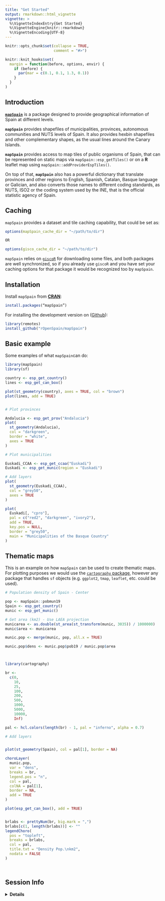 ---
title: "Get Started"
output: rmarkdown::html_vignette
vignette: >
  %\VignetteIndexEntry{Get Started}
  %\VignetteEngine{knitr::rmarkdown}
  %\VignetteEncoding{UTF-8}
---

```{r, include = FALSE}
knitr::opts_chunk$set(collapse = TRUE,
                      comment = "#>")

knitr::knit_hooks$set(
  margin = function(before, options, envir) {
    if (before) {
      par(mar = c(0.1, 0.1, 1.3, 0.1))
    }
  }
)


```


## Introduction

[**`mapSpain`**](https://ropenspain.github.io/mapSpain/) is a package designed to provide geographical information of Spain at different levels.


**`mapSpain`** provides shapefiles of municipalities, provinces, autonomous communities
and NUTS levels of Spain. It also provides hexbin shapefiles and other complementary shapes, as the usual lines around the Canary Islands.

**`mapSpain`** provides access to map tiles of public organisms of Spain, that can be
represented on static maps via `mapSpain::esp_getTiles()` or on a **R** leaflet map using `mapSpain::addProviderEspTiles()`.

On top of that, **`mapSpain`** also has a powerful dictionary that translate provinces and other regions to English, Spanish, Catalan, Basque language or Galician, and also converts those names to different coding standards, as NUTS, ISO2 or the coding system used by the INE, that is the official statistic agency of Spain.


## Caching

`mapSpain` provides a dataset and tile caching capability, that could be set as:

```r
options(mapSpain_cache_dir = "~/path/to/dir")

OR 

options(gisco_cache_dir = "~/path/to/dir")
```

`mapSpain` relies on [`giscoR`](https://dieghernan.github.io/giscoR/) for downloading some files, and both packages are well synchronized, so if you already use `giscoR` and you have set your caching options for that package it would be recognized too by `mapSpain`.

## Installation

Install `mapSpain` from
[**CRAN**](https://CRAN.R-project.org/package=mapSpain):

``` r
install.packages(“mapSpain”)
```

For installing the development version on ([Github](https://github.com/rOpenSpain/mapSpain/)):

```r
library(remotes)
install_github("rOpenSpain/mapSpain")
```


## Basic example

Some examples of what `mapSpain`can do:

```{r basic, fig.width=7, fig.asp=1}
library(mapSpain)
library(sf)

country <- esp_get_country()
lines <- esp_get_can_box()

plot(st_geometry(country), axes = TRUE, col = "brown")
plot(lines, add = TRUE)


# Plot provinces

Andalucia <- esp_get_prov("Andalucia")
plot(
  st_geometry(Andalucia),
  col = "darkgreen",
  border = "white",
  axes = TRUE
)

# Plot municipalities

Euskadi_CCAA <- esp_get_ccaa("Euskadi")
Euskadi <- esp_get_munic(region = "Euskadi")

# Add layers
plot(
  st_geometry(Euskadi_CCAA),
  col = "grey50",
  axes = TRUE
)

plot(
  Euskadi[, "cpro"],
  pal = c("red2", "darkgreen", "ivory2"),
  add = TRUE,
  key.pos = NULL,
  border = "grey50",
  main = "Municipalities of the Basque Country"
)

```


## Thematic maps

This is an example on how `mapSpain` can be used to create thematic maps. For plotting purposes we would use the [`cartography` package](https://riatelab.github.io/cartography/docs/index.html), however any package that handles `sf` objects (e.g. `ggplot2`, `tmap`, `leaflet`, etc. could be used). 

```{r thematic}

# Population density of Spain - Center

pop <- mapSpain::pobmun19
Spain <- esp_get_country()
munic <- esp_get_munic()

# Get area (km2) - Use LAEA projection
municarea <- as.double(st_area(st_transform(munic, 3035)) / 1000000)
munic$area <- municarea

munic.pop <- merge(munic, pop, all.x = TRUE)

munic.pop$dens <- munic.pop$pob19 / munic.pop$area



library(cartography)

br <-
  c(0,
    10,
    25,
    100,
    200,
    500,
    1000,
    5000,
    10000,
    Inf)

pal <- hcl.colors(length(br) - 1, pal = "inferno", alpha = 0.7)

# Add layers


plot(st_geometry(Spain), col = pal[1], border = NA)

choroLayer(
  munic.pop,
  var = "dens",
  breaks = br,
  legend.pos = "n",
  col = pal,
  colNA = pal[1],
  border = NA,
  add = TRUE
)

plot(esp_get_can_box(), add = TRUE)


brlabs <- prettyNum(br, big.mark = ",")
brlabs[c(1, length(brlabs))] <- ""
legendChoro(
  pos = "topleft",
  breaks = brlabs,
  col = pal,
  title.txt = "Density Pop.\nkm2",
  nodata = FALSE
)




```

## Session Info

<details>
  <summary><strong>Details</strong></summary>
```{r session_info, echo=FALSE}
sessionInfo()

```
</details>


